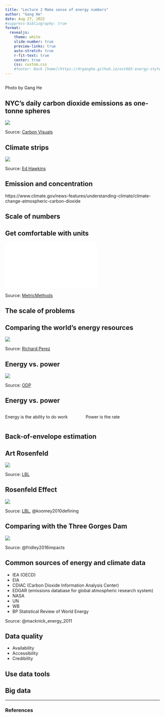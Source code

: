 ```yaml
---
title: "Lecture 2 Make sense of energy numbers"
author: "Gang He"
date: Aug 27, 2022
#suppress-bibliography: true
format:
  revealjs:
    theme: white
    slide-number: true
    preview-links: true
    auto-stretch: true
    r-fit-text: true
    center: true
    css: custom.css
    #footer: Back [home](https://drganghe.github.io/est603-energy-stytems-analysis-2022-fall)
---
```


## {background-color="black" background-image="./images/one-ton-co2.jpg"}

::: footer
Photo by Gang He
:::


## NYC's daily carbon dioxide emissions as one-tonne spheres

![](images/nyc-daily-carbon-emission.jpeg){fig-align="center"}

::: footer
Source: [Carbon Visuals](https://www.flickr.com/photos/carbonquilt/8112404383)
:::


## Climate strips

![](images/GLOBE-1850-2021-MO-barslabel.png){fig-align="center"}

::: footer
Source: [Ed Hawkins](https://showyourstripes.info/c/globe)
:::


## Emission and concentration

https://www.climate.gov/news-features/understanding-climate/climate-change-atmospheric-carbon-dioxide


## Scale of numbers


## Get comfortable with units

![](images/energy-units.pdf){fig-align="center"}

::: footer
Source: [MetricMethods](https://www.metricmethods.com/SIcharts/energy.pdf)
:::


## The scale of problems



## Comparing the world's energy resources

![](images/perez-planetary-energy.png){fig-align="center"}

::: footer
Source: [Richard Perez](http://asrc.albany.edu/people/faculty/perez/)
:::


## Energy vs. power

![](images/Power-vs-Energy.png){fig-align="center"}

::: footer
Source: [ODP](https://www.ourdailyplanet.com/story/explain-it-to-me-energy-vs-power/)
:::


## Energy vs. power
::: columns
::: {.column width="50%"}
Energy is the ability to do work
:::

::: {.column width="50%"}
Power is the rate
:::
:::


## Back-of-envelope estimation



## Art Rosenfeld

![](images/art-rosenfeld.jpeg){fig-align="center"}

::: footer
Source: [LBL](https://artrosenfeld.lbl.gov/)
:::

## Rosenfeld Effect

![](images/art-rosenfeld-effect.png){fig-align="center"}

::: footer
Source: [LBL](https://newscenter.lbl.gov/2017/01/27/art-rosenfeld-californias-godfather-energy-efficiency-90/), @koomey2010defining 
:::

## Comparing with the Three Gorges Dam

![](images/AnnualElectricitySavingsfrom2010-2013MEPS.png){fig-align="center"}

::: footer
Source: @fridley2016impacts 
:::


## Common sources of energy and climate data {.smaller}

- IEA (OECD)  
- EIA  
- CDIAC (Carbon Dioxide Information Analysis Center)  
- EDGAR (emissions database for global atmospheric research system)  
- NASA  
- UN  
- WB  
- BP Statistical Review of World Energy  

::: footer
Source: @macknick_energy_2011 
:::

## Data quality

- Availability  
- Accessibility  
- Credibility  


## Use data tools



## Big data


---
### References

::: {#refs}
:::